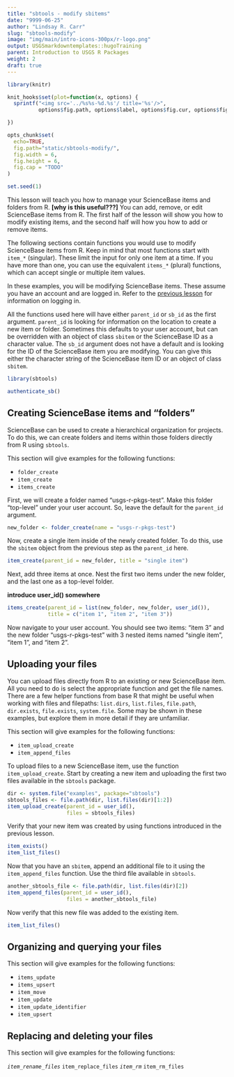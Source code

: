 ```yaml
---
title: "sbtools - modify sbitems"
date: "9999-06-25"
author: "Lindsay R. Carr"
slug: "sbtools-modify"
image: "img/main/intro-icons-300px/r-logo.png"
output: USGSmarkdowntemplates::hugoTraining
parent: Introduction to USGS R Packages
weight: 2
draft: true
---
```


```r
library(knitr)

knit_hooks$set(plot=function(x, options) {
  sprintf("<img src='../%s%s-%d.%s'/ title='%s'/>", 
          options$fig.path, options$label, options$fig.cur, options$fig.ext, options$fig.cap)

})

opts_chunk$set(
  echo=TRUE,
  fig.path="static/sbtools-modify/",
  fig.width = 6,
  fig.height = 6,
  fig.cap = "TODO"
)

set.seed(1)
```

This lesson will teach you how to manage your ScienceBase items and folders from R. **[why is this useful???]** You can add, remove, or edit ScienceBase items from R. The first half of the lesson will show you how to modify existing items, and the second half will how you how to add or remove items.

The following sections contain functions you would use to modify ScienceBase items from R. Keep in mind that most functions start with `item_*` (singular). These limit the input for only one item at a time. If you have more than one, you can use the equivalent `items_*` (plural) functions, which can accept single or multiple item values. 

In these examples, you will be modifying ScienceBase items. These assume you have an account and are logged in. Refer to the [previous lesson](#sbtools-download) for information on logging in. 

All the functions used here will have either `parent_id` or `sb_id` as the first argument. `parent_id` is looking for information on the location to create a new item or folder. Sometimes this defaults to your user account, but can be overridden with an object of class `sbitem` or the ScienceBase ID as a character value. The `sb_id` argument does not have a default and is looking for the ID of the ScienceBase item you are modifying. You can give this either the character string of the ScienceBase item ID or an object of class `sbitem`. 

```r
library(sbtools)
```

```r
authenticate_sb()
```

## Creating ScienceBase items and "folders"

ScienceBase can be used to create a hierarchical organization for projects. To do this, we can create folders and items within those folders directly from R using `sbtools`. 

This section will give examples for the following functions: 

* `folder_create`
* `item_create`
* `items_create`

First, we will create a folder named "usgs-r-pkgs-test". Make this folder "top-level" under your user account. So, leave the default for the `parent_id` argument. 

```r
new_folder <- folder_create(name = "usgs-r-pkgs-test")
```

Now, create a single item inside of the newly created folder. To do this, use the `sbitem` object from the previous step as the `parent_id` here.

```r
item_create(parent_id = new_folder, title = "single item")
```

Next, add three items at once. Nest the first two items under the new folder, and the last one as a top-level folder.

**introduce user_id() somewhere**

```r
items_create(parent_id = list(new_folder, new_folder, user_id()),
             title = c("item 1", "item 2", "item 3"))
```

Now navigate to your user account. You should see two items: "item 3" and the new folder "usgs-r-pkgs-test" with 3 nested items named "single item", "item 1", and "item 2". 

## Uploading your files

You can upload files directly from R to an existing or new ScienceBase item. All you need to do is select the appropriate function and get the file names. There are a few helper functions from base R that might be useful when working with files and filepaths: `list.dirs`, `list.files`, `file.path`, `dir.exists`, `file.exists`, `system.file`. Some may be shown in these examples, but explore them in more detail if they are unfamiliar.

This section will give examples for the following functions: 

* `item_upload_create`
* `item_append_files`

To upload files to a new ScienceBase item, use the function `item_upload_create`. Start by creating a new item and uploading the first two files available in the `sbtools` package.

```r
dir <- system.file("examples", package="sbtools")
sbtools_files <- file.path(dir, list.files(dir)[1:2])
item_upload_create(parent_id = user_id(),
                   files = sbtools_files)
```

Verify that your new item was created by using functions introduced in the previous lesson. 

```r
item_exists()
item_list_files()
```

Now that you have an `sbitem`, append an additional file to it using the `item_append_files` function. Use the third file available in `sbtools`. 

```r
another_sbtools_file <- file.path(dir, list.files(dir)[2])
item_append_files(parent_id = user_id(),
                   files = another_sbtools_file)
```

Now verify that this new file was added to the existing item.

```r
item_list_files()
```

## Organizing and querying your files

This section will give examples for the following functions: 

* `items_update`
* `items_upsert`
* `item_move`
* `item_update`
* `item_update_identifier`
* `item_upsert`

## Replacing and deleting your files

This section will give examples for the following functions: 

*`item_rename_files`
*`item_replace_files`
*`item_rm`
*`item_rm_files`
